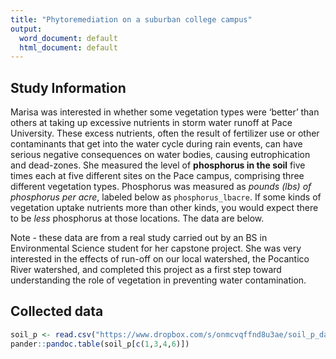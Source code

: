 ```yaml
---
title: "Phytoremediation on a suburban college campus"
output:
  word_document: default
  html_document: default
---
```


## Study Information

Marisa was interested in whether some vegetation types were ‘better’ than others at taking up excessive nutrients in storm water runoff at Pace University. 
These excess nutrients, often the result of fertilizer use or other contaminants that get into the water cycle during rain events, can have serious negative consequences on water bodies, causing eutrophication and dead-zones.
She measured the level of **phosphorus in the soil** five times each at five different sites on the Pace campus, comprising three different vegetation types.
Phosphorus was measured as *pounds (lbs) of phosphorus per acre*, labeled below as `phosphorus_lbacre`.
If some kinds of vegetation uptake nutrients more than other kinds, you would expect there to be *less* phosphorus at those locations.
The data are below. 

Note - these data are from a real study carried out by an BS in Environmental Science student for her capstone project. 
She was very interested in the effects of run-off on our local watershed, the Pocantico River watershed, and completed this project as a first step toward understanding the role of vegetation in preventing water contamination.


## Collected data

```r
soil_p <- read.csv("https://www.dropbox.com/s/onmcvqffnd8u3ae/soil_p_data.csv?dl=1")
pander::pandoc.table(soil_p[c(1,3,4,6)])
```

